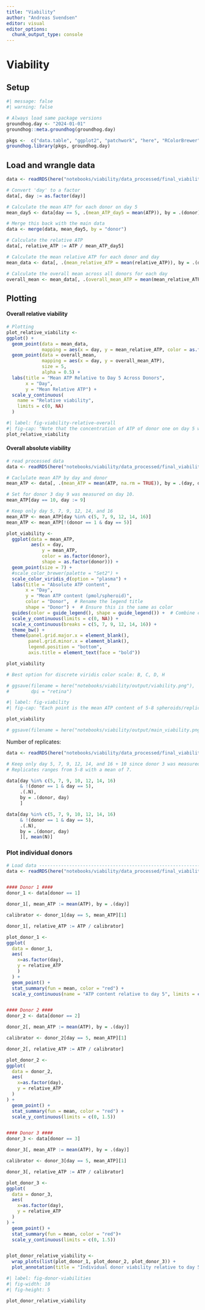 ```yaml
---
title: "Viability"
author: "Andreas Svendsen"
editor: visual
editor_options: 
  chunk_output_type: console
---
```


# Viability

## Setup

```r
#| message: false
#| warning: false

# Always load same package versions
groundhog.day <- "2024-01-01"
groundhog::meta.groundhog(groundhog.day) 

pkgs <-  c("data.table", "ggplot2", "patchwork", "here", "RColorBrewer")
groundhog.library(pkgs, groundhog.day)
```

## Load and wrangle data

```r
data <- readRDS(here("notebooks/viability/data_processed/final_viability.rds"))

# Convert 'day' to a factor
data[, day := as.factor(day)]

# Calculate the mean ATP for each donor on day 5
mean_day5 <- data[day == 5, .(mean_ATP_day5 = mean(ATP)), by = .(donor)]

# Merge this back with the main data
data <- merge(data, mean_day5, by = "donor")

# Calculate the relative ATP
data[, relative_ATP := ATP / mean_ATP_day5]

# Calculate the mean relative ATP for each donor and day
mean_data <- data[, .(mean_relative_ATP = mean(relative_ATP)), by = .(day, donor)]

# Calculate the overall mean across all donors for each day
overall_mean <- mean_data[, .(overall_mean_ATP = mean(mean_relative_ATP)), by = day]

```

## Plotting

#### Overall relative viability

```r
# Plotting
plot_relative_viability <- 
ggplot() +
  geom_point(data = mean_data,
             mapping = aes(x = day, y = mean_relative_ATP, color = as.factor(donor))) +
  geom_point(data = overall_mean,
             mapping = aes(x = day, y = overall_mean_ATP),
             size = 5,
             alpha = 0.5) +
  labs(title = "Mean ATP Relative to Day 5 Across Donors",
       x = "Day",
       y = "Mean Relative ATP") +
  scale_y_continuous(
    name = "Relative viability",
    limits = c(0, NA)
  )
```

```r
#| label: fig-viability-relative-overall
#| fig-cap: "Note that the concentration of ATP of donor one on day 5 was to high. Data for this donor/day not trustworthy/viability to high. This yields a steep fall from day 5 to 7"
plot_relative_viability
```

#### Overall absolute viability

```r
# read processed data
data <- readRDS(here("notebooks/viability/data_processed/final_viability.rds"))

# Caclulate mean ATP by day and donor
mean_ATP <- data[, .(mean_ATP = mean(ATP, na.rm = TRUE)), by = .(day, donor)]

# Set for donor 3 day 9 was measured on day 10. 
mean_ATP[day == 10, day := 9]

# Keep only day 5, 7, 9, 12, 14, and 16
mean_ATP <- mean_ATP[day %in% c(5, 7, 9, 12, 14, 16)]
mean_ATP <- mean_ATP[!(donor == 1 & day == 5)]

plot_viability <- 
  ggplot(data = mean_ATP, 
         aes(x = day, 
             y = mean_ATP, 
             color = as.factor(donor),
             shape = as.factor(donor))) +
  geom_point(size = 7) +
  #scale_color_brewer(palette = "Set2") +
  scale_color_viridis_d(option = "plasma") +
  labs(title = "Absolute ATP content",
       x = "Day",
       y = "Mean ATP content (pmol/spheroid)",
       color = "Donor",  # Rename the legend title
       shape = "Donor") +  # Ensure this is the same as color
  guides(color = guide_legend(), shape = guide_legend()) +  # Combine color and shape legends
  scale_y_continuous(limits = c(0, NA)) +
  scale_x_continuous(breaks = c(5, 7, 9, 12, 14, 16)) +
  theme_bw() +
  theme(panel.grid.major.x = element_blank(),
        panel.grid.minor.x = element_blank(),
        legend.position = "bottom",
        axis.title = element_text(face = "bold"))  

plot_viability

# Best option for discrete viridis color scale: B, C, D, H

# ggsave(filename = here("notebooks/viability/output/viability.png"),
#        dpi = "retina")

```

```r
#| label: fig-viability
#| fig-cap: "Each point is the mean ATP content of 5-8 spheroids/replicates (mean = 7). Missing data for for donor 1 on day 5 and 16. Data for donor 3 day 9 was measured on day 10"

plot_viability

# ggsave(filename = here("notebooks/viability/output/main_viability.png"), device = "png", dpi = "retina")
```

Number of replicates:

```r
data <- readRDS(here("notebooks/viability/data_processed/final_viability.rds"))

# Keep only day 5, 7, 9, 12, 14, and 16 + 10 since donor 3 was measured on that day instead of day 9, also explude donor 1 day 5. 
# Replicates ranges from 5-8 with a mean of 7. 

data[day %in% c(5, 7, 9, 10, 12, 14, 16) 
     & !(donor == 1 & day == 5),
     .(.N),
     by = .(donor, day)
     ]

data[day %in% c(5, 7, 9, 10, 12, 14, 16) 
     & !(donor == 1 & day == 5),
     .(.N),
     by = .(donor, day)
     ][, mean(N)]
```

### Plot individual donors

```r
# Load data ---------------------------------------------------------------
data <- readRDS(here("notebooks/viability/data_processed/final_viability.rds"))


#### Donor 1 ####
donor_1 <- data[donor == 1]

donor_1[, mean_ATP := mean(ATP), by = .(day)]

calibrator <- donor_1[day == 5, mean_ATP][1]

donor_1[, relative_ATP := ATP / calibrator]

plot_donor_1 <- 
ggplot(
  data = donor_1,
  aes(
    x=as.factor(day),
    y = relative_ATP
    )
  ) +
  geom_point() +
  stat_summary(fun = mean, color = "red") +
  scale_y_continuous(name = "ATP content relative to day 5", limits = c(0, 1.5))


#### Donor 2 ####
donor_2 <- data[donor == 2]

donor_2[, mean_ATP := mean(ATP), by = .(day)]

calibrator <- donor_2[day == 5, mean_ATP][1]

donor_2[, relative_ATP := ATP / calibrator]

plot_donor_2 <- 
ggplot(
  data = donor_2,
  aes(
    x=as.factor(day),
    y = relative_ATP
  )
) +
  geom_point() +
  stat_summary(fun = mean, color = "red") +
  scale_y_continuous(limits = c(0, 1.5))


#### Donor 3 ####
donor_3 <- data[donor == 3]

donor_3[, mean_ATP := mean(ATP), by = .(day)]

calibrator <- donor_3[day == 5, mean_ATP][1]

donor_3[, relative_ATP := ATP / calibrator]

plot_donor_3 <- 
ggplot(
  data = donor_3,
  aes(
    x=as.factor(day),
    y = relative_ATP
  )
) +
  geom_point() +
  stat_summary(fun = mean, color = "red")+
  scale_y_continuous(limits = c(0, 1.5))


plot_donor_relative_viability <- 
  wrap_plots(list(plot_donor_1, plot_donor_2, plot_donor_3)) +
  plot_annotation(title = "Individual donor viability relative to day 5")

```

```r
#| label: fig-donor-viabilities
#| fig-width: 10
#| fig-height: 5

plot_donor_relative_viability
```
